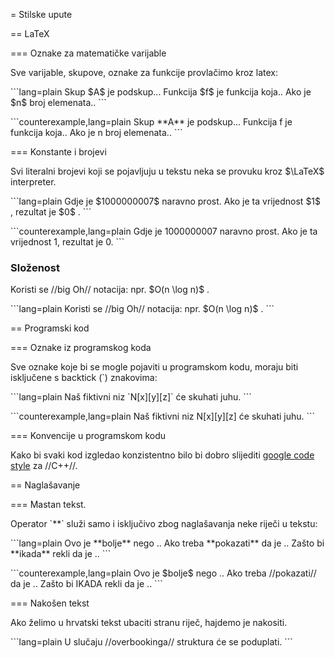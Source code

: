 = Stilske upute

== LaTeX

=== Oznake za matematičke varijable

Sve varijable, skupove, oznake za funkcije provlačimo kroz latex:

```lang=plain
Skup $A$ je podskup...
Funkcija $f$ je funkcija koja..
Ako je $n$ broj elemenata..
```



```counterexample,lang=plain
Skup **A** je podskup...
Funkcija f je funkcija koja..
Ako je n broj elemenata..
```

=== Konstante i brojevi

Svi literalni brojevi koji se pojavljuju u tekstu neka se provuku kroz $\LaTeX$ interpreter.

```lang=plain
Gdje je $1000000007$ naravno prost.
Ako je ta vrijednost $1$ , rezultat je $0$ .
```




```counterexample,lang=plain
Gdje je 1000000007 naravno prost.
Ako je ta vrijednost 1, rezultat je 0.
```

=== Složenost ===

Koristi se //big Oh// notacija: npr. $O(n \log n)$ .

```lang=plain
Koristi se //big Oh// notacija: npr. $O(n \log n)$ .
```

== Programski kod

=== Oznake iz programskog koda

Sve oznake koje bi se mogle pojaviti u programskom kodu, moraju biti isključene s backtick (`) znakovima:

```lang=plain
Naš fiktivni niz `N[x][y][z]` će skuhati juhu.
```



```counterexample,lang=plain
Naš fiktivni niz N[x][y][z] će skuhati juhu.
```

=== Konvencije u programskom kodu

Kako bi svaki kod izgledao konzistentno bilo bi dobro slijediti [[http://google-styleguide.googlecode.com/svn/trunk/cppguide.xml|google code style]] za //C++//.

== Naglašavanje

=== Mastan tekst.

Operator `**` služi samo i isključivo zbog naglašavanja neke riječi u tekstu:

```lang=plain
Ovo je **bolje** nego ..
Ako treba **pokazati** da je ..
Zašto bi **ikada** rekli da je ..
```



```counterexample,lang=plain
Ovo je $bolje$ nego ..
Ako treba //pokazati// da je ..
Zašto bi IKADA rekli da je ..
```

=== Nakošen tekst

Ako želimo u hrvatski tekst ubaciti stranu riječ, hajdemo je nakositi.

```lang=plain
U slučaju //overbookinga// struktura će se poduplati.
```
